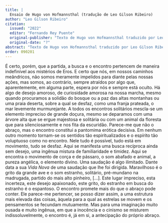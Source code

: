 ```yaml
---
title: |
  Ensaio de Hugo von Hofmannsthal (tradução de Leo Gilson Ribeiro)
author: "Leo Gilson Ribeiro"
citation:
  issued: "2022"
  editor: "Fernando Rey Puente"
  original-publisher: "Texto de Hugo von Hofmannsthal traduzido por Leo Gilson Ribeiro"
  original-date: "?"
abstract: "Texto de Hugo von Hofmannsthal traduzido por Leo Gilson Ribeiro. Aguardando revisão."  
order: 090201
---
```


É certo, porém, que a partida, a busca e o encontro pertencem de maneira indefinível aos mistérios de Eros. E certo que nós, em nossos caminhos meândricos, não somos meramente impelidos para diante pelas nossas ações, mas somos, ao contrário, sempre atraídos por algo que, aparentemente, em alguma parte, espera por nós e sempre está oculto. Há algo de desejo amoroso, de curiosidade amorosa na nossa marcha, mesmo quando procuramos a solidão do bosque ou a paz das altas montanhas ou uma praia deserta, sobre a qual se desfaz, como uma franja prateada, o mar levemente murmurejante. A todos os encontros solitários mescla-se um elemento impreciso de grande doçura, mesmo se deparamos com uma árvore alta que se ergue majestosa e solitária ou com um animal da floresta que para silenciosamente e nos fita da escuridão. Parece-me que não o abraço, mas o encontro constitui a pantomima erótica decisiva. Em nenhum outro momento tornam-se os sentidos tão espiritualizados e o espírito tão voluptuoso como no encontro. Nele tudo é possível, tudo está em movimento, tudo se desfaz. Aqui se manifesta uma busca recíproca ainda sem desejo, uma ingênua mistura de familiaridade e timidez. Aqui se encontra o movimento de corça e de pássaro, o som abafado e animal, a pureza angélica, o elemento divino. Uma saudação é algo ilimitado. Dante data a sua *Vida Nova* de uma saudação que lhe foi dirigida. Maravilhoso é o grito da grande ave e o som estranho, solitário, pré-mundano na madrugada, partido do mais alto pinheiro, [...]. Este lugar impreciso, esta incerteza, este desejo apaixonado, este grito, do estranho em busca do estranho é o espantoso. O encontro promete mais do que o abraço pode conter. Ele parece-me pertencer, se posso dizer assim, a uma estrutura mais elevada das coisas, àquela para a qual as estrelas se movem e os pensamentos se fecundam mutuamente. Mas para uma imaginação muito ousada e muito ingênua, em que a inocência e o cinismo se misturem indissoluvelmente, o encontro é, já em si, a antecipação do próprio abraço.


